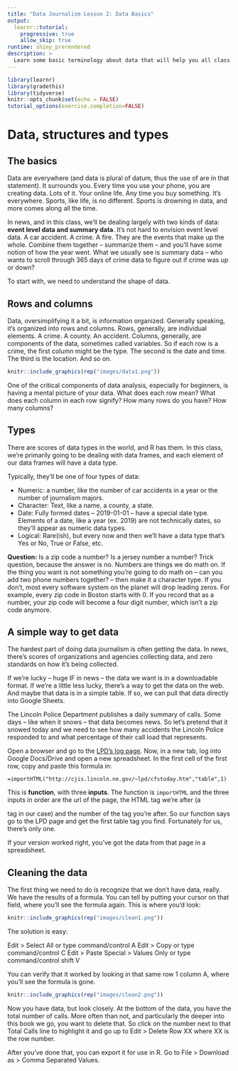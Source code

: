 ```yaml
---
title: "Data Journalism Lesson 2: Data Basics"
output: 
  learnr::tutorial:
    progressive: true
    allow_skip: true
runtime: shiny_prerendered
description: >
  Learn some basic terminology about data that will help you all class long.
---
```


```r
library(learnr)
library(gradethis)
library(tidyverse)
knitr::opts_chunk$set(echo = FALSE)
tutorial_options(exercise.completion=FALSE)
```

# Data, structures and types

## The basics

Data are everywhere (and data is plural of datum, thus the use of are in that statement). It surrounds you. Every time you use your phone, you are creating data. Lots of it. Your online life. Any time you buy something. It's everywhere. Sports, like life, is no different. Sports is drowning in data, and more comes along all the time.

In news, and in this class, we'll be dealing largely with two kinds of data: **event level data and summary data**. It's not hard to envision event level data. A car accident. A crime. A fire. They are the events that make up the whole. Combine them together -- summarize them -- and you'll have some notion of how the year went. What we usually see is summary data -- who wants to scroll through 365 days of crime data to figure out if crime was up or down? 

To start with, we need to understand the shape of data. 

## Rows and columns

Data, oversimplifying it a bit, is information organized. Generally speaking, it's organized into rows and columns. Rows, generally, are individual elements. A crime. A county. An accident. Columns, generally, are components of the data, sometimes called variables. So if each row is a crime, the first column might be the type. The second is the date and time. The third is the location. And so on. 

```r
knitr::include_graphics(rep("images/data1.png"))
```

One of the critical components of data analysis, especially for beginners, is having a mental picture of your data. What does each row mean? What does each column in each row signify? How many rows do you have? How many columns? 

## Types

There are scores of data types in the world, and R has them. In this class, we're primarily going to be dealing with data frames, and each element of our data frames will have a data type.

Typically, they'll be one of four types of data:

* Numeric: a number, like the number of car accidents in a year or the number of journalism majors.
* Character: Text, like a name, a county, a state.
* Date: Fully formed dates -- 2019-01-01 -- have a special date type. Elements of a date, like a year (ex. 2019) are not technically dates, so they'll appear as numeric data types. 
* Logical: Rare(ish), but every now and then we'll have a data type that's Yes or No, True or False, etc.

**Question:** Is a zip code a number? Is a jersey number a number? Trick question, because the answer is no. Numbers are things we do math on. If the thing you want is not something you're going to do math on -- can you add two phone numbers together? -- then make it a character type. If you don't, most every software system on the planet will drop leading zeros. For example, every zip code in Boston starts with 0. If you record that as a number, your zip code will become a four digit number, which isn't a zip code anymore. 

## A simple way to get data

The hardest part of doing data journalism is often getting the data. In news, there's scores of organizations and agencies collecting data, and zero standards on how it's being collected.

If we're lucky -- huge IF in news -- the data we want is in a downloadable format. If we're a little less lucky, there's a way to get the data on the web. And maybe that data is in a simple table. If so, we can pull that data directly into Google Sheets.

The Lincoln Police Department publishes a daily summary of calls. Some days -- like when it snows -- that data becomes news. So let's pretend that it snowed today and we need to see how many accidents the Lincoln Police responded to and what percentage of their call load that represents.

Open a browser and go to the [LPD's log page](http://cjis.lincoln.ne.gov/~lpd/cfstoday.htm). Now, in a new tab, log into Google Docs/Drive and open a new spreadsheet. In the first cell of the first row, copy and paste this formula in:

```
=importHTML("http://cjis.lincoln.ne.gov/~lpd/cfstoday.htm","table",1)
```

This is **function**, with three **inputs**. The function is `importHTML` and the three inputs in order are the url of the page, the HTML tag we're after (a <table> tag in our case) and the number of the tag you're after. So our function says go to the LPD page and get the first table tag you find. Fortunately for us, there's only one. 

If your version worked right, you've got the data from that page in a spreadsheet. 

## Cleaning the data

The first thing we need to do is recognize that we don't have data, really. We have the results of a formula. You can tell by putting your cursor on that field, where you'll see the formula again. This is where you'd look:

```r
knitr::include_graphics(rep("images/clean1.png"))
```

The solution is easy:

Edit > Select All or type command/control A
Edit > Copy or type command/control C
Edit > Paste Special > Values Only or type command/control shift V

You can verify that it worked by looking in that same row 1 column A, where you'll see the formula is gone.

```r
knitr::include_graphics(rep("images/clean2.png"))
```

Now you have data, but look closely. At the bottom of the data, you have the total number of calls. More often than not, and particularly the deeper into this book we go, you want to delete that. So click on the number next to that Total Calls line to highlight it and go up to Edit > Delete Row XX where XX is the row number. 

After you've done that, you can export it for use in R. Go to File > Download as > Comma Separated Values.
